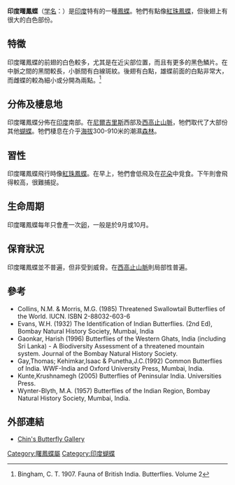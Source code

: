 {{NoteTA
|G1=Butterfly
}}
{{Speciesbox
| name = 印度曙鳳蝶
| image = Malabar Rose.jpg
| image_width = 250px
| genus = Atrophaneura
| species = pandiyana
| authority = [[弗雷德里克·摩尔|Moore]], 1881
| synonyms = 
* ''Pachliopta pandiyana''
}}
'''印度曙鳳蝶'''（[[学名|学名]]：''{{lang|la|Atrophaneura pandiyana}}''）是[[印度|印度]]特有的一種[[鳳蝶|鳳蝶]]。牠們有點像[[紅珠鳳蝶|紅珠鳳蝶]]，但後翅上有很大的白色部份。

==特徵==
印度曙鳳蝶的前翅的白色較多，尤其是在近尖部位置，而且有更多的黑色鱗片。在中脈之間的黑間較長，小脈間有白線斑紋。後翅有白點，雄蝶前面的白點非常大，而雌蝶的較為細小或分開為兩點。<ref name="bingham">Bingham, C. T. 1907. Fauna of British India. Butterflies. Volume 2</ref>

==分佈及棲息地==
印度曙鳳蝶分佈在[[印度|印度]]南部。在[[尼爾吉里斯|尼爾吉里斯]]西部及[[西高止山脈|西高止山脈]]，牠們取代了大部份其他[[蝴蝶|蝴蝶]]。牠們棲息在介乎[[海拔|海拔]]300-910米的潮濕[[森林|森林]]。

==習性==
印度曙鳳蝶飛行時像[[紅珠鳳蝶|紅珠鳳蝶]]。在早上，牠們會低飛及在[[花朵|花朵]]中覓食。下午則會飛得較高，很難捕捉。

==生命周期==
印度曙鳳蝶每年只會產一次[[卵|卵]]，一般是於9月或10月。

==保育狀況==
印度曙鳳蝶並不普遍，但非受到威脅。在[[西高止山脈|西高止山脈]]則局部性普遍。

==參考==
{{reflist}}
* Collins, N.M. & Morris, M.G. (1985) Threatened Swallowtail Butterflies of the World. IUCN. ISBN 2-88032-603-6
* Evans, W.H. (1932) The Identification of Indian Butterflies. (2nd Ed), Bombay Natural History Society, Mumbai, India
* Gaonkar, Harish (1996) Butterflies of the Western Ghats, India (including Sri Lanka) - A Biodiversity Assessment of a threatened mountain system. Journal of the Bombay Natural History Society. 
* Gay,Thomas; Kehimkar,Isaac & Punetha,J.C.(1992) Common Butterflies of India. WWF-India and Oxford University Press, Mumbai, India.
* Kunte,Krushnamegh  (2005) Butterflies of Peninsular India. Universities Press.
* Wynter-Blyth, M.A. (1957) Butterflies of the Indian Region, Bombay Natural History Society, Mumbai, India.

==外部連結==
{{Commons|Atrophaneura pandiyana}}
{{Wikispecies|Atrophaneura pandiyana}}
* [https://web.archive.org/web/20050515164055/http://www.angelfire.com/journal2/chinfahshin/history/rose.html Chin's Butterfly Gallery]
{{Taxonbar|from=Q1310879}}

[[Category:曙鳳蝶屬|Category:曙鳳蝶屬]]
[[Category:印度蝴蝶|Category:印度蝴蝶]]